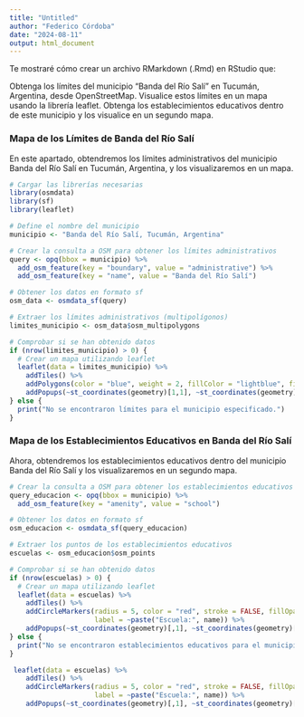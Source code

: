 ```yaml
---
title: "Untitled"
author: "Federico Córdoba"
date: "2024-08-11"
output: html_document
---
```


Te mostraré cómo crear un archivo RMarkdown (.Rmd) en RStudio que:

Obtenga los límites del municipio "Banda del Río Salí" en Tucumán, Argentina, desde OpenStreetMap.
Visualice estos límites en un mapa usando la librería leaflet.
Obtenga los establecimientos educativos dentro de este municipio y los visualice en un segundo mapa.

### Mapa de los Límites de Banda del Río Salí


En este apartado, obtendremos los límites administrativos del municipio Banda del Río Salí en Tucumán, Argentina, y los visualizaremos en un mapa.

```r
# Cargar las librerías necesarias
library(osmdata)
library(sf)
library(leaflet)

# Define el nombre del municipio
municipio <- "Banda del Río Salí, Tucumán, Argentina"

# Crear la consulta a OSM para obtener los límites administrativos
query <- opq(bbox = municipio) %>%
  add_osm_feature(key = "boundary", value = "administrative") %>%
  add_osm_feature(key = "name", value = "Banda del Río Salí")

# Obtener los datos en formato sf
osm_data <- osmdata_sf(query)

# Extraer los límites administrativos (multipolígonos)
limites_municipio <- osm_data$osm_multipolygons

# Comprobar si se han obtenido datos
if (nrow(limites_municipio) > 0) {
  # Crear un mapa utilizando leaflet
  leaflet(data = limites_municipio) %>%
    addTiles() %>%
    addPolygons(color = "blue", weight = 2, fillColor = "lightblue", fillOpacity = 0.5) %>%
    addPopups(~st_coordinates(geometry)[1,1], ~st_coordinates(geometry)[1,2], "Banda del Río Salí")
} else {
  print("No se encontraron límites para el municipio especificado.")
}
```



###  Mapa de los Establecimientos Educativos en Banda del Río Salí


Ahora, obtendremos los establecimientos educativos dentro del municipio Banda del Río Salí y los visualizaremos en un segundo mapa.


```r
# Crear la consulta a OSM para obtener los establecimientos educativos
query_educacion <- opq(bbox = municipio) %>%
  add_osm_feature(key = "amenity", value = "school")

# Obtener los datos en formato sf
osm_educacion <- osmdata_sf(query_educacion)

# Extraer los puntos de los establecimientos educativos
escuelas <- osm_educacion$osm_points

# Comprobar si se han obtenido datos
if (nrow(escuelas) > 0) {
  # Crear un mapa utilizando leaflet
  leaflet(data = escuelas) %>%
    addTiles() %>%
    addCircleMarkers(radius = 5, color = "red", stroke = FALSE, fillOpacity = 0.7, 
                     label = ~paste("Escuela:", name)) %>%
    addPopups(~st_coordinates(geometry)[,1], ~st_coordinates(geometry)[,2], "Establecimiento Educativo")
} else {
  print("No se encontraron establecimientos educativos para el municipio especificado.")
}
```
```r
 leaflet(data = escuelas) %>%
    addTiles() %>%
    addCircleMarkers(radius = 5, color = "red", stroke = FALSE, fillOpacity = 0.7, 
                     label = ~paste("Escuela:", name)) %>%
    addPopups(~st_coordinates(geometry)[,1], ~st_coordinates(geometry)[,2], "Establecimiento Educativo")
```

